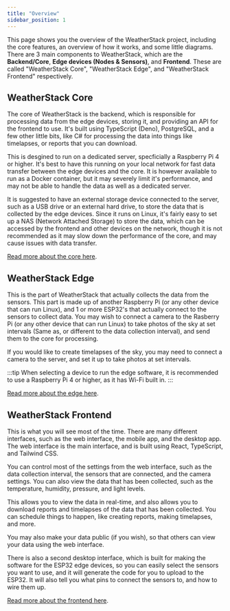 ```yaml
---
title: "Overview"
sidebar_position: 1
---
```


This page shows you the overview of the WeatherStack project, including the core features, an overview of how it works, and some little diagrams.
There are 3 main components to WeatherStack, which are the **Backend/Core**, **Edge devices (Nodes & Sensors)**, and **Frontend**.
These are called "WeatherStack Core", "WeatherStack Edge", and "WeatherStack Frontend" respectively.

## WeatherStack Core
The core of WeatherStack is the backend, which is responsible for processing data from the edge devices, storing it, and providing an API for the frontend to use.
It's built using TypeScript (Deno), PostgreSQL, and a few other little bits, like C# for processing the data into things like timelapses, or reports that you can download.

This is desgined to run on a dedicated server, specficially a Raspberry Pi 4 or higher. It's best to have this running on your local network for fast data transfer between the edge devices and the core.
It is however available to run as a Docker container, but it may severely limit it's performance, and may not be able to handle the data as well as a dedicated server.

It is suggested to have an external storage device connected to the server, such as a USB drive or an external hard drive, to store the data that is collected by the edge devices.
Since it runs on Linux, it's fairly easy to set up a NAS (Network Attached Storage) to store the data, which can be accessed by the frontend and other devices on the network,
though it is not recommended as it may slow down the performance of the core, and may cause issues with data transfer.

[Read more about the core here](/docs/core/).

## WeatherStack Edge
This is the part of WeatherStack that actually collects the data from the sensors. This part is made up of another Raspberry Pi (or any other device that can run Linux),
and 1 or more ESP32's that actually connect to the sensors to collect data.
You may wish to connect a camera to the Rasberry Pi (or any other device that can run Linux) to take photos of the sky at set intervals (Same as, or different to the data collection interval),
and send them to the core for processing.

If you would like to create timelapses of the sky, you may need to connect a camera to the server, and set it up to take photos at set intervals.

:::tip
When selecting a device to run the edge software, it is recommended to use a Raspberry Pi 4 or higher, as it has Wi-Fi built in.
:::

[Read more about the edge here](/docs/edge/).

## WeatherStack Frontend
This is what you will see most of the time. There are many different interfaces, such as the web interface, the mobile app, and the desktop app.
The web interface is the main interface, and is built using React, TypeScript, and Tailwind CSS.

You can control most of the settings from the web interface, such as the data collection interval, the sensors that are connected, and the camera settings.
You can also view the data that has been collected, such as the temperature, humidity, pressure, and light levels.

This allows you to view the data in real-time, and also allows you to download reports and timelapses of the data that has been collected.
You can schedule things to happen, like creating reports, making timelapses, and more.

You may also make your data public (if you wish), so that others can view your data using the web interface.

There is also a second desktop interface, which is built for making the software for the ESP32 edge devices, so you can easily select the sensors you want to use,
and it will generate the code for you to upload to the ESP32. It will also tell you what pins to connect the sensors to, and how to wire them up.

[Read more about the frontend here](/docs/frontend/).